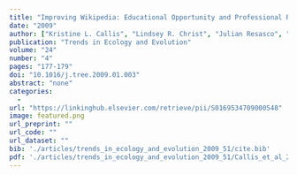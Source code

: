 ```yaml
---
title: "Improving Wikipedia: Educational Opportunity and Professional Responsibility"
date: "2009"
author: ["Kristine L. Callis", "Lindsey R. Christ", "Julian Resasco", "David W. Armitage", "Jeremy D. Ash", "Timothy T. Caughlin", "Sharon F. Clemmensen", "Stella M. Copeland", "Timothy J. Fullman", "Ryan L. Lynch", "Charley Olson", "Raya A. Pruner", "Ernane H.M. Vieira-Neto", "Raneve West-Singh", "Emilio M. Bruna"]
publication: "Trends in Ecology and Evolution"
volume: "24"
number: "4"
pages: "177-179"
doi: "10.1016/j.tree.2009.01.003"
abstract: "none"
categories: 
  - 
url: "https://linkinghub.elsevier.com/retrieve/pii/S0169534709000548"
image: featured.png
url_preprint: ""
url_code: ""
url_dataset: ""
bib: './articles/trends_in_ecology_and_evolution_2009_51/cite.bib'
pdf: './articles/trends_in_ecology_and_evolution_2009_51/Callis_et_al_2009.pdf'
---
```

